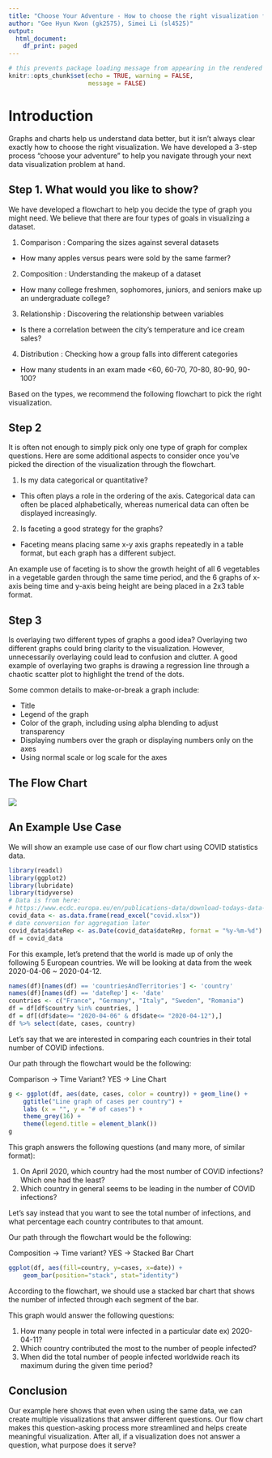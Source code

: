 ---
title: "Choose Your Adventure - How to choose the right visualization for your data"
author: "Gee Hyun Kwon (gk2575), Simei Li (sl4525)"
output:
  html_document:
    df_print: paged
---


```{r setup, include=FALSE}
# this prevents package loading message from appearing in the rendered version of your problem set
knitr::opts_chunk$set(echo = TRUE, warning = FALSE,
                      message = FALSE)
```
# Introduction

Graphs and charts help us understand data better, but it isn’t always clear exactly how to choose the right visualization. We have developed a 3-step process “choose your adventure” to help you navigate through your next data visualization problem at hand.

## Step 1. What would you like to show?

We have developed a flowchart to help you decide the type of graph you might need. We believe that there are four types of goals in visualizing a dataset.

1) Comparison : Comparing the sizes against several datasets

+ How many apples versus pears were sold by the same farmer?

2) Composition : Understanding the makeup of a dataset

+ How many college freshmen, sophomores, juniors, and seniors make up an undergraduate college?

3) Relationship : Discovering the relationship between variables

+ Is there a correlation between the city’s temperature and ice cream sales?

4) Distribution : Checking how a group falls into different categories

+ How many students in an exam made <60, 60-70, 70-80, 80-90, 90-100?

Based on the types, we recommend the following flowchart to pick the right visualization.

## Step 2

It is often not enough to simply pick only one type of graph for complex questions. Here are some additional aspects to consider once you’ve picked the direction of the visualization through the flowchart.

1) Is my data categorical or quantitative? 

+ This often plays a role in the ordering of the axis. Categorical data can often be placed alphabetically, whereas numerical data can often be displayed increasingly.

2) Is faceting a good strategy for the graphs?

+ Faceting means placing same x-y axis graphs repeatedly in a table format, but each graph has a different subject.

An example use of faceting is to show the growth height of all 6 vegetables in a vegetable garden through the same time period, and the 6 graphs of x-axis being time and y-axis being height are being placed in a 2x3 table format.

## Step 3

Is overlaying two different types of graphs a good idea? Overlaying two different graphs could bring clarity to the visualization. However, unnecessarily overlaying could lead to confusion and clutter. A good example of overlaying two graphs is drawing a regression line through a chaotic scatter plot to highlight the trend of the dots.

Some common details to make-or-break a graph include:
	
* Title 
* Legend of the graph
* Color of the graph, including using alpha blending to adjust transparency
* Displaying numbers over the graph or displaying numbers only on the axes
* Using normal scale or log scale for the axes

## The Flow Chart

![](flowchart.png)

## An Example Use Case

We will show an example use case of our flow chart using COVID statistics data.
```{r}
library(readxl)
library(ggplot2)
library(lubridate)
library(tidyverse)
# Data is from here:
# https://www.ecdc.europa.eu/en/publications-data/download-todays-data-geographic-distribution-covid-19-cases-worldwide
covid_data <- as.data.frame(read_excel("covid.xlsx"))
# date conversion for aggregation later
covid_data$dateRep <- as.Date(covid_data$dateRep, format = "%y-%m-%d")
df = covid_data
```

For this example, let's pretend that the world is made up of only the following 5 European countries. We will be looking at data from the week 2020-04-06 ~ 2020-04-12.

```{r}
names(df)[names(df) == 'countriesAndTerritories'] <- 'country'
names(df)[names(df) == 'dateRep'] <- 'date'
countries <- c("France", "Germany", "Italy", "Sweden", "Romania")
df = df[df$country %in% countries, ]
df = df[(df$date>= "2020-04-06" & df$date<= "2020-04-12"),]
df %>% select(date, cases, country)
```
Let's say that we are interested in comparing each countries in their total number of COVID infections. 

Our path through the flowchart would be the following:

Comparison -> Time Variant? YES -> Line Chart

```{r}

g <- ggplot(df, aes(date, cases, color = country)) + geom_line() +
    ggtitle("Line graph of cases per country") +
    labs (x = "", y = "# of cases") + 
    theme_grey(16) +
    theme(legend.title = element_blank())
g
```

This graph answers the following questions (and many more, of similar format):

1) On April 2020, which country had the most number of COVID infections? Which one had the least?
2) Which country in general seems to be leading in the number of COVID infections?

Let's say instead that you want to see the total number of infections, and what percentage each country contributes to that amount.

Our path through the flowchart would be the following:

Composition -> Time variant? YES -> Stacked Bar Chart

```{r}

ggplot(df, aes(fill=country, y=cases, x=date)) + 
    geom_bar(position="stack", stat="identity")

```

According to the flowchart, we should use a stacked bar chart that shows the number of infected through each segment of the bar.

This graph would answer the following questions:

1) How many people in total were infected in a particular date ex) 2020-04-11?
2) Which country contributed the most to the number of people infected?
3) When did the total number of people infected worldwide reach its maximum during the given time period?

## Conclusion

Our example here shows that even when using the same data, we can create multiple visualizations that answer different questions. Our flow chart makes this question-asking process more streamlined and helps create meaningful visualization. After all, if a visualization does not answer a question, what purpose does it serve?
